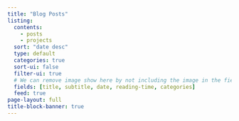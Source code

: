 ```yaml
---
title: "Blog Posts"
listing:
  contents:
    - posts
    - projects
  sort: "date desc"
  type: default
  categories: true
  sort-ui: false
  filter-ui: true
  # We can remove image show here by not including the image in the fields
  fields: [title, subtitle, date, reading-time, categories]
  feed: true
page-layout: full
title-block-banner: true
---
```


